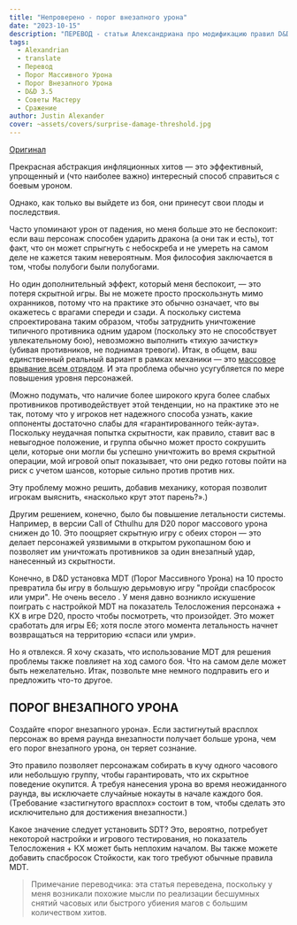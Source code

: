 ```yaml
---
title: "Непроверено - порог внезапного урона"
date: "2023-10-15"
description: "ПЕРЕВОД - статьи Александриана про модификацию правил D&D 3.5 по порогу массивного урона #alexandrian #damagethreshold #massivedamagethreshold #gmtips #translate"
tags:
  - Alexandrian
  - translate
  - Перевод
  - Порог Массивного Урона
  - Порог Внезапного Урона
  - D&D 3.5
  - Советы Мастеру
  - Сражение
author: Justin Alexander
cover: ~assets/covers/surprise-damage-threshold.jpg
---
```


[Оригинал](https://thealexandrian.net/wordpress/8360/roleplaying-games/untested-surprise-damage-threshold)

Прекрасная абстракция инфляционных хитов — это эффективный, упрощенный и (что наиболее важно) интересный способ справиться с боевым уроном.

Однако, как только вы выйдете из боя, они принесут свои плоды и последствия.

Часто упоминают урон от падения, но меня больше это не беспокоит: если ваш персонаж способен ударить дракона (а они так и есть), тот факт, что он может спрыгнуть с небоскреба и не умереть на самом деле не кажется таким невероятным. Моя философия заключается в том, чтобы полубоги были полубогами.

Но один дополнительный эффект, который меня беспокоит, — это потеря скрытной игры. Вы не можете просто проскользнуть мимо охранников, потому что на практике это обычно означает, что вы окажетесь с врагами спереди и сзади. А поскольку система спроектирована таким образом, чтобы затруднить уничтожение типичного противника одним ударом (поскольку это не способствует увлекательному бою), невозможно выполнить «тихую зачистку» (убивая противников, не поднимая тревоги). Итак, в общем, ваш единственный реальный вариант в рамках механики — это [массовое врывание всем отрядом](https://www.youtube.com/watch?v=SUsNv45ixwM). И эта проблема обычно усугубляется по мере повышения уровня персонажей.

(Можно подумать, что наличие более широкого круга более слабых противников противодействует этой тенденции, но на практике это не так, потому что у игроков нет надежного способа узнать, какие оппоненты достаточно слабы для «гарантированного тейк-аута». Поскольку неудачная попытка скрытности, как правило, ставит вас в невыгодное положение, и группа обычно может просто сокрушить цели, которые они могли бы успешно уничтожить во время скрытной операции, мой игровой опыт показывает, что они редко готовы пойти на риск с учетом шансов, которые сильно против против них.

Эту проблему можно решить, добавив механику, которая позволит игрокам выяснить, «насколько крут этот парень?».)

Другим решением, конечно, было бы повышение летальности системы. Например, в версии Call of Cthulhu для D20 порог массового урона снижен до 10. Это поощряет скрытную игру с обеих сторон — это делает персонажей уязвимыми в открытом рукопашном бою и позволяет им уничтожать противников за один внезапный удар, нанесенный из скрытности.

Конечно, в D&D установка MDT (Порог Массивного Урона) на 10 просто превратила бы игру в большую дерьмовую игру "пройди спасбросок или умри". Не очень весело . У меня давно возникло искушение поиграть с настройкой MDT на показатель Телосложения персонажа + КХ в игре D20, просто чтобы посмотреть, что произойдет. Это может сработать для игры E6; хотя после этого момента летальность начнет возвращаться на территорию «спаси или умри».

Но я отвлекся. Я хочу сказать, что использование MDT для решения проблемы также повлияет на ход самого боя. Что на самом деле может быть нежелательно. Итак, позвольте мне немного подправить его и предложить что-то другое.

## ПОРОГ ВНЕЗАПНОГО УРОНА

Создайте «порог внезапного урона». Если застигнутый врасплох персонаж во время раунда внезапности получает больше урона, чем его порог внезапного урона, он теряет сознание.

Это правило позволяет персонажам собирать в кучу одного часового или небольшую группу, чтобы гарантировать, что их скрытное поведение окупится. А требуя нанесения урона во время неожиданного раунда, вы исключаете случайные нокауты в начале каждого боя. (Требование «застигнутого врасплох» состоит в том, чтобы сделать это исключительно для достижения внезапности.)

Какое значение следует установить SDT? Это, вероятно, потребует некоторой настройки и игрового тестирования, но показатель Телосложения + КХ может быть неплохим началом. Вы также можете добавить спасбросок Стойкости, как того требуют обычные правила MDT.

> Примечание переводчика: эта статья переведена, поскольку у меня возникали похожие мысли по реализации бесшумных снятий часовых или быстрого убиения магов с большим количеством хитов.
